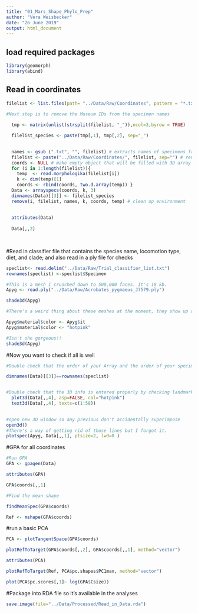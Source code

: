 ```yaml
---
title: "01_Mars_Shape_Phylo_Prep"
author: "Vera Weisbecker"
date: "26 June 2019"
output: html_document
---
```



## load required packages

```r
library(geomorph)
library(abind)

```

## Read in coordinates


```r

filelist <- list.files(path= "../Data/Raw/Coordinates", pattern = "*.txt")

#Next step is to remove the Museum IDs from the specimen names   
  
  tmp <- matrix(unlist(strsplit(filelist, "_")),ncol=3,byrow = TRUE)   

  filelist_species <- paste(tmp[,1], tmp[,2], sep="_")

  
  names <- gsub (".txt", "", filelist) # extracts names of specimens from the file name
  filelist <- paste("../Data/Raw/Coordinates/", filelist, sep="") # rename with path
  coords <- NULL # make empty object that will be filled with 3D array of coordinate data
  for (i in 1:length(filelist)){
    temp  <- read.morphologika(filelist[i]) 
    k <- dim(temp)[1] 
    coords <- rbind(coords, two.d.array(temp)) }
  Data <- arrayspecs(coords, k, 3) 
  dimnames(Data)[[3]] <- filelist_species
  remove(i, filelist, names, k, coords, temp) # clean up environment
  
  
  attributes(Data)
  
  Data[,,2]
  
  
```

#Read in classifier file that contains the species name, locomotion type, diet, and clade; and also read in a ply file for checks


```r

speclist<- read.delim("../Data/Raw/Trial_classifier_list.txt")
rownames(speclist) <-speclist$Specimen

#This is a mesh I crunched down to 500,000 faces. It's 18 kb.
Apyg <- read.ply("../Data/Raw/Acrobates_pygmaeus_J7579.ply")

shade3d(Apyg)

#There's a weird thing about these meshes at the moment, they show up as black. So to fix this I found a strange workaround - but any improvements are much appreciated

Apyg$material$color <- Apyg$it
Apyg$material$color <- "hotpink"

#Isn't she gorgeous!!
shade3d(Apyg)


```

#Now you want to check if all is well

````r

#Double check that the order of your Array and the order of your specimen list are the same (they will need to talk to each other!). This has to return "TRUE" for all. 

dimnames(Data)[[3]]==rownames(speclist)


#Double check that the 3D info is entered properly by checking landmark numbers
  plot3d(Data[,,4], asp=FALSE, col="hotpink")
  text3d(Data[,,4], texts=c(1:58))
  

#open new 3D window so any previous don't accidentally superimpose  
open3d()
#There's a way of getting rid of those lines but I forgot it.
plotspec(Apyg, Data[,,1], ptsize=2, lwd=0 )


````
#GPA for all coordinates

```r
#Run GPA
GPA <- gpagen(Data)

attributes(GPA)

GPA$coords[,,1]

#Find the mean shape

findMeanSpec(GPA$coords)

Ref <- mshape(GPA$coords)

```
#run a basic PCA
```r

PCA <- plotTangentSpace(GPA$coords)

plotRefToTarget(GPA$coords[,,2], GPA$coords[,,1], method="vector")

attributes(PCA)

plotRefToTarget(Ref, PCA$pc.shapes$PC1max, method="vector")

plot(PCA$pc.scores[,1]~ log(GPA$Csize))


```



#Package into RDA file so it's available in the analyses
```r

save.image(file="../Data/Processed/Read_in_Data.rda")


```

